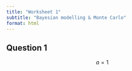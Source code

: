 ```yaml
---
title: "Worksheet 1"
subtitle: "Bayesian modelling & Monte Carlo"
format: html
---
```


## Question 1

$$a=1$$